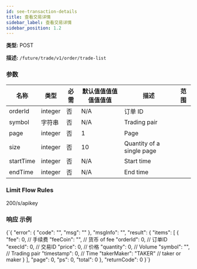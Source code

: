 ```yaml
---
id: see-transaction-details
title: 查看交易详情
sidebar_label: 查看交易详情
sidebar_position: 1.2
---
```


**类型:** POST

**描述:** `/future/trade/v1/order/trade-list`

### 参数

| 名称 | 类型 | 必需 | 默认值值值值值值值值 | 描述 | 范围 |
| --- | --- | --- | --- | --- | --- |
| orderId | integer | 否 | N/A | 订单 ID |  |
| symbol | 字符串 | 否 | N/A | Trading pair |  |
| page | integer | 否 | 1 | Page |  |
| size | integer | 否 | 10 | Quantity of a single page |  |
| startTime | integer | 否 | N/A | Start time |  |
| endTime | integer | 否 | N/A | End time |  |

### Limit Flow Rules

200/s/apikey

### 响应 示例


<CodeBlock language="json" title="响应">
  {`{
  "error": {
    "code": "",
    "msg": ""
  },
  "msgInfo": "",
  "result": {
    "items": [
      {
        "fee": 0,              // 手续费
        "feeCoin": "",         // 货币 of fee
        "orderId": 0,          // 订单ID
        "execId": 0,           // 交易ID
        "price": 0,            // 价格
        "quantity": 0,         // Volume
        "symbol": "",          // Trading pair
        "timestamp": 0,        // Time
        "takerMaker": "TAKER"  // taker or maker
      }
    ],
    "page": 0,
    "ps": 0,
    "total": 0
  },
  "returnCode": 0
}`}
</CodeBlock>
